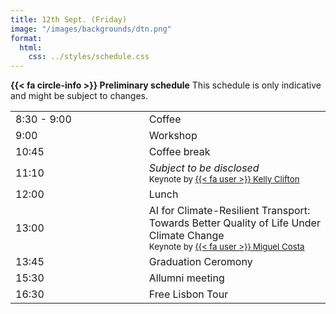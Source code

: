 ```yaml
---
title: 12th Sept. (Friday)
image: "/images/backgrounds/dtn.png"
format:
  html:
    css: ../styles/schedule.css
---
```

<div class="alert alert-info">
  <strong>{{< fa circle-info >}} Preliminary schedule</strong> This schedule is only indicative and might be subject to changes.
</div>

::: {.schedule-forum}
| |  |
| --- | ---- |
| 8:30 - 9:00 | <span class="event-outline-blue"></span> Coffee                                 |
| 9:00        | <span class="event-filled-orange size-2"></span> Workshop               |
| 10:45       | <span class="event-outline-blue"></span> Coffee break                           |
| 11:10       | <span class="event-filled-green"></span> *Subject to be disclosed*  <br/> <small>Keynote by [{{< fa user >}} Kelly Clifton](/speakers/kclifton.html)</small>          |
| 12:00       | <span class="event-outline-blue"></span> Lunch                                  |
| 13:00       | <span class="event-filled-green"></span> AI for Climate-Resilient Transport: Towards Better Quality of Life Under Climate Change <br/> <small>Keynote by [{{< fa user >}} Miguel Costa](/speakers/mcosta.html)</small> |
| 13:45       | <span class="event-filled-blue"></span> Graduation Ceromony  |
| 15:30       | <span class="event-outline-blue"></span> Allumni meeting            |
| 16:30       | <span class="event-filled-red size-3"></span> Free Lisbon Tour</small>                     | 
:::
